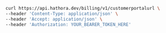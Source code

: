 ```bash Example Request
curl https://api.hathora.dev/billing/v1/customerportalurl \
--header 'Content-Type: application/json' \
--header 'Accept: application/json' \
--header 'Authorization: YOUR_BEARER_TOKEN_HERE'
```
